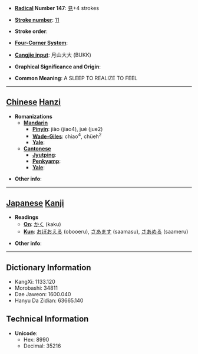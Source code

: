 * '''[[Wiktionary:Chinese radical index| Radical]] Number 147''': [[Wiktionary:Chinese radical index 見|見]]+4 strokes

* '''[[Wiktionary:Chinese total strokes index|Stroke number]]''': [[Wiktionary:Chinese total strokes index 11|11]]

* '''Stroke order''': 

* '''[[Wiktionary:Chinese four corner index|Four-Corner System]]''': 

* '''[[Wiktionary:Chinese Cangjie index|Cangjie input]]''': 月山大大 (BUKK)

* '''Graphical Significance and Origin''': 

* '''Common Meaning''': A SLEEP TO REALIZE TO FEEL

----

== [[Chinese]] [[Hanzi]] ==

* '''Romanizations'''
** '''[[Mandarin]]'''
*** '''[[Pinyin]]''': jiào (jiao4), jué (jue2)
*** '''[[Wade-Giles]]''': chiao<sup>4</sup>, chüeh<sup>2</sup>
*** '''[[Yale]]''': 
** '''[[Cantonese]]'''
*** '''[[Jyutping]]''':
*** '''[[Penkyamp]]''': 
*** '''[[Yale]]''': 

* '''Other info''': 

----

== [[Japanese]] [[Kanji]] ==

* '''Readings'''
** '''[[On]]''': [[かく]] (kaku)
** '''[[Kun]]''': [[おぼおえる]] (obooeru), [[さあます]] (saamasu), [[さあめる]] (saameru)

* '''Other info''':  

----

== Dictionary Information ==

* KangXi: 1133.120
* Morobashi: 34811
* Dae Jaweon: 1600.040
* Hanyu Da Zidian: 63665.140

== Technical Information ==

* '''Unicode''':
** Hex: 8990
** Decimal: 35216